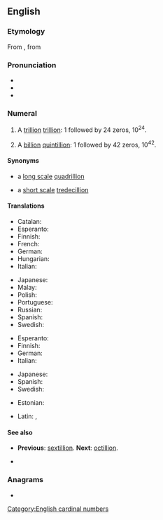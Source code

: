 {{also|Septillion}}
==English==

===Etymology===
From {{bor|en|fr|septillion}}, from {{confix|en|sept|gloss1=seven|illion}}

===Pronunciation===
* {{audio|en|En-us-septillion.ogg|Audio (US)}}
* {{hyphenation|en|sep|til|lion}}
* {{rhymes|en|ɪljən|s=3}}

===Numeral===
{{head|en|numeral|plural|septillions}}

# {{lb|en|US, modern British & Australian|[[short scale]]}} A [[trillion]] [[trillion]]: 1 followed by 24 zeros, 10<sup>24</sup>.
# {{lb|en|dated British & Australian|[[long scale]]}} A [[billion]] [[quintillion]]: 1 followed by 42 zeros, 10<sup>42</sup>.

====Synonyms====
* {{sense|10<sup>24</sup>}} a [[w:Long and short scales|long scale]] [[quadrillion]]
* {{sense|10<sup>42</sup>}} a [[w:Long and short scales|short scale]] [[tredecillion]]

====Translations====
{{trans-top-also|a trillion trillion, 10<sup>24</sup>|quadrillion|id=10^24}}
* Catalan: {{t+|ca|quadrilió}}
* Esperanto: {{t|eo|kvariliono}}
* Finnish: {{t+|fi|kvadriljoona}}
* French: {{t+|fr|quatrillion}}
* German: {{t+|de|Quadrillion|f}}
* Hungarian: {{t|hu|kvadrillió}}
* Italian: {{t|it|quattrilione}}
{{trans-mid}}
* Japanese: {{t|ja|一秭|tr=ichijo/isshi}}
* Malay: {{t|ms|septilion}}
* Polish: {{t+|pl|kwadrylion|m}}
* Portuguese: {{t+|pt|setilhão}}
* Russian: {{t+|ru|септиллио́н|m}}
* Spanish: {{t+|es|cuatrillón}}
* Swedish: {{t+|sv|kvadriljon|c}}
{{trans-bottom}}

{{trans-top-also|a billion quintillion, 10<sup>42</sup>|tredecillion|id=10^42}}
* Esperanto: {{t|eo|sepiliono}}
* Finnish: {{t+|fi|septiljoona}}
* German: {{t+|de|Septillion|f}}
* Italian: {{t|it|settilione}}
{{trans-mid}}
* Japanese: {{t|ja|百正|tr=hyaku-sei}}
* Spanish: {{t+|es|septillón}}
* Swedish: {{t+|sv|septiljon|c}}
{{trans-bottom}}

{{checktrans-top}}
* Estonian: {{t-check|et|septiljon}}
{{trans-mid}}
* Latin: {{t-check|la|septillio}}, {{t-check|la|septillionis}}
{{trans-bottom}}

====See also====
* {{qualifier|short and long scale}} '''Previous''': [[sextillion]]. '''Next''': [[octillion]].
* {{l|en|yotta-}}

===Anagrams===
* {{anagrams|en|a=eiillnopst|pointillés}}

[[Category:English cardinal numbers]]